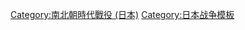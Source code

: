{{Campaign
|bodyclass=hlist

|name=日本[[南北朝時代 (日本)|南北朝時代戰爭]]
|raw_name=Campaignbox 日本南北朝時代
|battles= 
*[[元弘之亂]]
*[[中先代之亂]]
*[[延元之亂]]
*[[金崎之戰 (南北朝時代)|金崎]]
*[[青野原之戰|青野原]]
*[[石津之戰|石津]]
*[[藤島之戰|藤島]]
*[[四條畷之戰|四條畷]]
*[[打出濱之戰|打出濱]]
*[[薩埵峠之戰|薩埵峠]]
*[[筑後川之戰|筑後川]]
}}
<noinclude>
[[Category:南北朝時代戰役 (日本)]]
[[Category:日本战争模板]]
</noinclude>